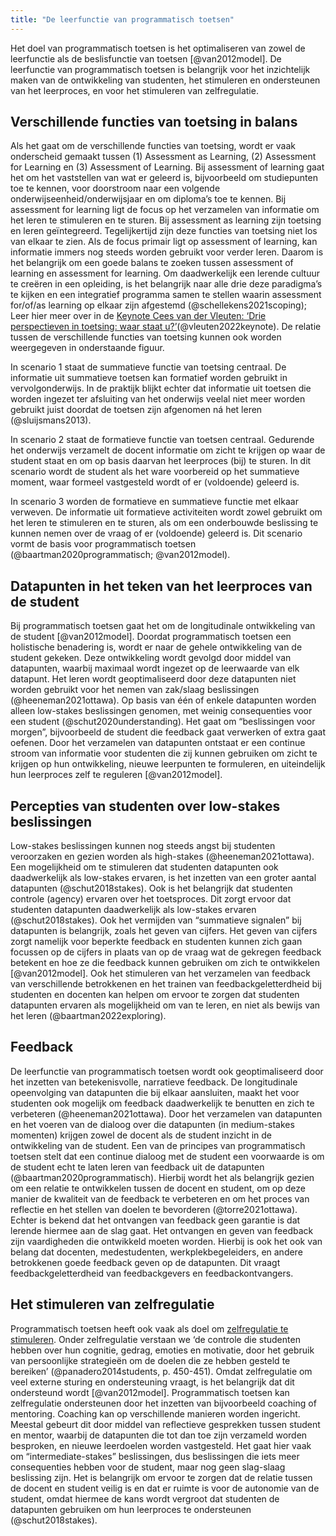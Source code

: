 ```yaml
---
title: "De leerfunctie van programmatisch toetsen"
---
```


::: {.lead}

Het doel van programmatisch toetsen is het optimaliseren van zowel de leerfunctie als de beslisfunctie van toetsen [@van2012model]. De leerfunctie van programmatisch toetsen is belangrijk voor het inzichtelijk maken van de ontwikkeling van studenten, het stimuleren en ondersteunen van het leerproces, en voor het stimuleren van zelfregulatie.  

:::

## Verschillende functies van toetsing in balans 

Als het gaat om de verschillende functies van toetsing, wordt er vaak onderscheid gemaakt tussen (1) Assessment as Learning, (2) Assessment for Learning en (3) Assessment of Learning. Bij assessment of learning gaat het om het vaststellen van wat er geleerd is, bijvoorbeeld om studiepunten toe te kennen, voor doorstroom naar een volgende onderwijseenheid/onderwijsjaar en om diploma’s toe te kennen. Bij assessment for learning ligt de focus op het verzamelen van informatie om het leren te stimuleren en te sturen. Bij assessment as learning zijn toetsing en leren geïntegreerd. Tegelijkertijd zijn deze functies van toetsing niet los van elkaar te zien. Als de focus primair ligt op assessment of learning, kan informatie immers nog steeds worden gebruikt voor verder leren. Daarom is het belangrijk om een goede balans te zoeken tussen assessment of learning en assessment for learning. Om daadwerkelijk een lerende cultuur te creëren in een opleiding, is het belangrijk naar alle drie deze paradigma’s te kijken en een integratief programma samen te stellen waarin assessment for/of/as learning op elkaar zijn afgestemd (@schellekens2021scoping); Leer hier meer over in de [Keynote Cees van der Vleuten: 'Drie perspectieven in toetsing: waar staat u?'](https://www.youtube.com/watch?v=0AzX_QXl3N4&list=PLWHj64yM9YGPWNgygTtnsdi88dMVs_ZsL&index=3)(@vleuten2022keynote). De relatie tussen de verschillende functies van toetsing kunnen ook worden weergegeven in onderstaande figuur.   

In scenario 1 staat de summatieve functie van toetsing centraal. De informatie uit summatieve toetsen kan formatief worden gebruikt in vervolgonderwijs. In de praktijk blijkt echter dat informatie uit toetsen die worden ingezet ter afsluiting van het onderwijs veelal niet meer worden gebruikt juist doordat de toetsen zijn afgenomen ná het leren (@sluijsmans2013).  

In scenario 2 staat de formatieve functie van toetsen centraal. Gedurende het onderwijs verzamelt de docent informatie om zicht te krijgen op waar de student staat en om op basis daarvan het leerproces (bij) te sturen. In dit scenario wordt de student als het ware voorbereid op het summatieve moment, waar formeel vastgesteld wordt of er (voldoende) geleerd is.  

In scenario 3 worden de formatieve en summatieve functie met elkaar verweven. De informatie uit formatieve activiteiten wordt zowel gebruikt om het leren te stimuleren en te sturen, als om een onderbouwde beslissing te kunnen nemen over de vraag of er (voldoende) geleerd is. Dit scenario vormt de basis voor programmatisch toetsen (@baartman2020programmatisch; @van2012model).  
 
## Datapunten in het teken van het leerproces van de student 

Bij programmatisch toetsen gaat het om de longitudinale ontwikkeling van de student [@van2012model]. Doordat programmatisch toetsen een holistische benadering is, wordt er naar de gehele ontwikkeling van de student gekeken. Deze ontwikkeling wordt gevolgd door middel van datapunten, waarbij maximaal wordt ingezet op de leerwaarde van elk datapunt. Het leren wordt geoptimaliseerd door deze datapunten niet worden gebruikt voor het nemen van zak/slaag beslissingen (@heeneman2021ottawa). Op basis van één of enkele datapunten worden alleen low-stakes beslissingen genomen, met weinig consequenties voor een student (@schut2020understanding). Het gaat om “beslissingen voor morgen”, bijvoorbeeld de student die feedback gaat verwerken of extra gaat oefenen. Door het verzamelen van datapunten ontstaat er een continue stroom van informatie voor studenten die zij kunnen gebruiken om zicht te krijgen op hun ontwikkeling, nieuwe leerpunten te formuleren, en uiteindelijk hun leerproces zelf te reguleren [@van2012model].  

## Percepties van studenten over low-stakes beslissingen 

Low-stakes beslissingen kunnen nog steeds angst bij studenten veroorzaken en gezien worden als high-stakes (@heeneman2021ottawa). Een mogelijkheid om te stimuleren dat studenten datapunten ook daadwerkelijk als low-stakes ervaren, is het inzetten van een groter aantal datapunten (@schut2018stakes). Ook is het belangrijk dat studenten controle (agency) ervaren over het toetsproces. Dit zorgt ervoor dat studenten datapunten daadwerkelijk als low-stakes ervaren (@schut2018stakes). Ook het vermijden van “summatieve signalen” bij datapunten is belangrijk, zoals het geven van cijfers. Het geven van cijfers zorgt namelijk voor beperkte feedback en studenten kunnen zich gaan focussen op de cijfers in plaats van op de vraag wat de gekregen feedback betekent en hoe ze die feedback kunnen gebruiken om zich te ontwikkelen [@van2012model]. Ook het stimuleren van het verzamelen van feedback van verschillende betrokkenen en het trainen van feedbackgeletterdheid bij studenten en docenten kan helpen om ervoor te zorgen dat studenten datapunten ervaren als mogelijkheid om van te leren, en niet als bewijs van het leren (@baartman2022exploring).  

## Feedback 

De leerfunctie van programmatisch toetsen wordt ook geoptimaliseerd door het inzetten van betekenisvolle, narratieve feedback. De longitudinale opeenvolging van datapunten die bij elkaar aansluiten, maakt het voor studenten ook mogelijk om feedback daadwerkelijk te benutten en zich te verbeteren (@heeneman2021ottawa). Door het verzamelen van datapunten en het voeren van de dialoog over die datapunten (in medium-stakes momenten) krijgen zowel de docent als de student inzicht in de ontwikkeling van de student. Een van de principes van programmatisch toetsen stelt dat een continue dialoog met de student een voorwaarde is om de student echt te laten leren van feedback uit de datapunten (@baartman2020programmatisch). Hierbij wordt het als belangrijk gezien om een relatie te ontwikkelen tussen de docent en student, om op deze manier de kwaliteit van de feedback te verbeteren en om het proces van reflectie en het stellen van doelen te bevorderen (@torre2021ottawa). Echter is bekend dat het ontvangen van feedback geen garantie is dat lerende hiermee aan de slag gaat. Het ontvangen en geven van feedback zijn vaardigheden die ontwikkeld moeten worden. Hierbij is ook het ook van belang dat docenten, medestudenten, werkplekbegeleiders, en andere betrokkenen goede feedback geven op de datapunten. Dit vraagt feedbackgeletterdheid van feedbackgevers en feedbackontvangers.   

## Het stimuleren van zelfregulatie 
Programmatisch toetsen heeft ook vaak als doel om [zelfregulatie te stimuleren](https://www.youtube.com/watch?v=dtKdXHdGJy0). Onder zelfregulatie verstaan we ‘de controle die studenten hebben over hun cognitie, gedrag, emoties en motivatie, door het gebruik van persoonlijke strategieën om de doelen die ze hebben gesteld te bereiken’ (@panadero2014students, p. 450-451). Omdat zelfregulatie om veel externe sturing en ondersteuning vraagt, is het belangrijk dat dit ondersteund wordt [@van2012model]. Programmatisch toetsen kan zelfregulatie ondersteunen door het inzetten van bijvoorbeeld coaching of mentoring. Coaching kan op verschillende manieren worden ingericht. Meestal gebeurt dit door middel van reflectieve gesprekken tussen student en mentor, waarbij de datapunten die tot dan toe zijn verzameld worden besproken, en nieuwe leerdoelen worden vastgesteld. Het gaat hier vaak om “intermediate-stakes” beslissingen, dus beslissingen die iets meer consequenties hebben voor de student, maar nog geen slag-slaag beslissing zijn. Het is belangrijk om ervoor te zorgen dat de relatie tussen de docent en student veilig is en dat er ruimte is voor de autonomie van de student, omdat hiermee de kans wordt vergroot dat studenten de datapunten gebruiken om hun leerproces te ondersteunen (@schut2018stakes).  